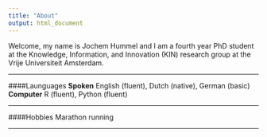 ```yaml
---
title: "About"
output: html_document
---
```


Welcome, my name is Jochem Hummel and I am a fourth year PhD student at the Knowledge, Information, and Innovation (KIN) research group at the Vrije Universiteit Amsterdam.

***

####Launguages
**Spoken**	English (fluent), Dutch (native), German (basic)  
**Computer**	R (fluent), Python (fluent)

***

####Hobbies
Marathon running

***